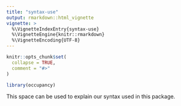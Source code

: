 ```yaml
---
title: "syntax-use"
output: rmarkdown::html_vignette
vignette: >
  %\VignetteIndexEntry{syntax-use}
  %\VignetteEngine{knitr::rmarkdown}
  %\VignetteEncoding{UTF-8}
---
```


```r
knitr::opts_chunk$set(
  collapse = TRUE,
  comment = "#>"
)
```

```r
library(occupancy)
```


This space can be used to explain our syntax used in this package. 
